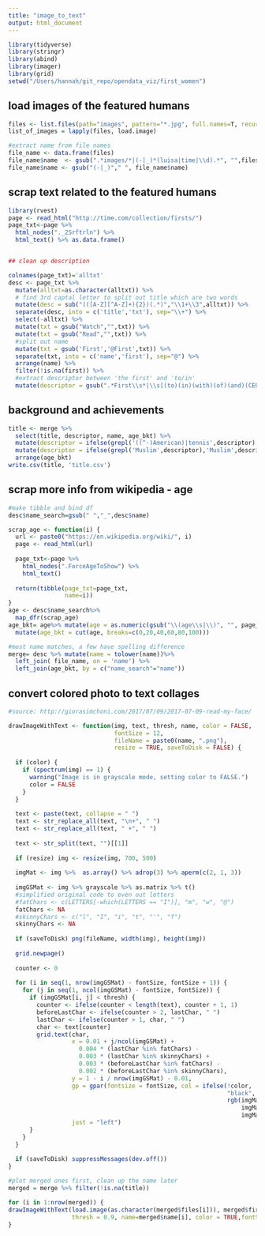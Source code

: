 ```yaml
---
title: "image_to_text"
output: html_document
---
```


```r
library(tidyverse)
library(stringr)
library(abind)
library(imager)
library(grid)
setwd("/Users/hannah/git_repo/opendata_viz/first_women")
```

## load images of the featured humans

```r
files <- list.files(path="images", pattern="*.jpg", full.names=T, recursive=FALSE)
list_of_images = lapply(files, load.image) 
```

```r
#extract name from file names
file_name <- data.frame(files)
file_name$name  <- gsub(".*images/*|(-|_)*(luisa|time|\\d).*", "",files)
file_name$name <- gsub("(-|_)"," ", file_name$name)
```



## scrap text related to the featured humans

```r
library(rvest)
page <- read_html("http://time.com/collection/firsts/")
page_txt<-page %>%
  html_nodes("._2Srftrln") %>%
  html_text() %>% as.data.frame() 


## clean up description

colnames(page_txt)='alltxt'
desc <- page_txt %>%
  mutate(alltxt=as.character(alltxt)) %>%
  # find 3rd captal letter to split out title which are two words
  mutate(desc = sub("(([A-Z][^A-Z]+){2})(.*)","\\1+\\3",alltxt)) %>%
  separate(desc, into = c('title','txt'), sep="\\+") %>%
  select(-alltxt) %>%
  mutate(txt = gsub("Watch","",txt)) %>%
  mutate(txt = gsub("Read","",txt)) %>%
  #split out name
  mutate(txt = gsub('First','@First',txt)) %>%
  separate(txt, into = c('name','first'), sep="@") %>%
  arrange(name) %>%
  filter(!is.na(first)) %>%
  #extract descriptor between 'the first' and 'to/in'
  mutate(descriptor = gsub(".*First\\s*|\\s[(to)(in)(with)(of)(and)(CEO)(U.S.)(person)].*", "", first))
```
## background and achievements
```r
title <- merge %>%
  select(title, descriptor, name, age_bkt) %>%
  mutate(descriptor = ifelse(grepl('((^-)American)|tennis',descriptor),'woman',descriptor)) %>%
  mutate(descriptor = ifelse(grepl('Muslim',descriptor),'Muslim',descriptor)) %>%
  arrange(age_bkt)
write.csv(title, 'title.csv')
```




## scrap more info from wikipedia - age
```r
#make tibble and bind df
desc$name_search=gsub(" ","_",desc$name)

scrap_age <- function(i) {
  url <- paste0("https://en.wikipedia.org/wiki/", i)
  page <- read_html(url)
  
  page_txt<-page %>%
    html_nodes(".ForceAgeToShow") %>%
    html_text()
  
  return(tibble(page_txt=page_txt,
                name=i))
}
age <- desc$name_search%>%
  map_dfr(scrap_age) 
age_bkt= age%>% mutate(age = as.numeric(gsub("\\(age\\s|\\)", "", page_txt))) %>%
  mutate(age_bkt = cut(age, breaks=c(0,20,40,60,80,100)))
```

```r
#most name matches, a few have spelling difference
merge= desc %>% mutate(name = tolower(name))%>% 
  left_join( file_name, on = 'name') %>%
  left_join(age_bkt, by = c("name_search"="name"))
```

## convert colored photo to text collages 
```r
#source: http://giorasimchoni.com/2017/07/09/2017-07-09-read-my-face/

drawImageWithText <- function(img, text, thresh, name, color = FALSE,
                              fontSize = 12, 
                              fileName = paste0(name, ".png"),
                              resize = TRUE, saveToDisk = FALSE) {
  
  if (color) {
    if (spectrum(img) == 1) {
      warning("Image is in grayscale mode, setting color to FALSE.")
      color = FALSE
    }
  }
  
  text <- paste(text, collapse = " ")
  text <- str_replace_all(text, "\n+", " ")
  text <- str_replace_all(text, " +", " ")
  
  text <- str_split(text, "")[[1]]
  
  if (resize) img <- resize(img, 700, 500)
  
  imgMat <- img %>%  as.array() %>% adrop(3) %>% aperm(c(2, 1, 3))
  
  imgGSMat <- img %>% grayscale %>% as.matrix %>% t()
  #simplified original code to even out letters
  #fatChars <- c(LETTERS[-which(LETTERS == "I")], "m", "w", "@")
  fatChars <- NA
  #skinnyChars <- c("l", "I", "i", "t", "'", "f")
  skinnyChars <- NA
  
  if (saveToDisk) png(fileName, width(img), height(img))
  
  grid.newpage()
  
  counter <- 0
  
  for (i in seq(1, nrow(imgGSMat) - fontSize, fontSize + 1)) {
    for (j in seq(1, ncol(imgGSMat) - fontSize, fontSize)) {
      if (imgGSMat[i, j] < thresh) {
        counter <- ifelse(counter < length(text), counter + 1, 1)
        beforeLastChar <- ifelse(counter > 2, lastChar, " ")
        lastChar <- ifelse(counter > 1, char, " ")
        char <- text[counter]
        grid.text(char,
                  x = 0.01 + j/ncol(imgGSMat) +
                    0.004 * (lastChar %in% fatChars) -
                    0.003 * (lastChar %in% skinnyChars) +
                    0.003 * (beforeLastChar %in% fatChars) -
                    0.002 * (beforeLastChar %in% skinnyChars),
                  y = 1 - i / nrow(imgGSMat) - 0.01,
                  gp = gpar(fontsize = fontSize, col = ifelse(!color, 
                                                              "black",
                                                              rgb(imgMat[i, j, 1],
                                                                  imgMat[i, j, 2],
                                                                  imgMat[i, j, 3]))),
                  just = "left")
      }
    }
  }
  
  if (saveToDisk) suppressMessages(dev.off())
}
```


```r
#plot merged ones first, clean up the name later 
merged = merge %>% filter(!is.na(title))

for (i in 1:nrow(merged)) {
drawImageWithText(load.image(as.character(merged$files[i])), merged$first[i], 
                  thresh = 0.9, name=merged$name[i], color = TRUE,fontSize = 6, saveToDisk = T)
}
```


